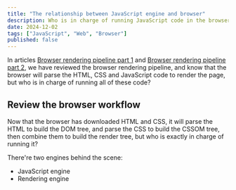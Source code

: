 ```yaml
---
title: "The relationship between JavaScript engine and browser"
description: Who is in charge of running JavaScript code in the browser?
date: 2024-12-02
tags: ["JavaScript", "Web", "Browser"]
published: false
---
```


In articles [Browser rendering pipeline part 1](/blog/browser-rendering-pipeline-part-1) and [Browser rendering pipeline part 2](/blog/browser-rendering-pipeline-part-2), we have reviewed the browser rendering pipeline, and know that the browser will parse the HTML, CSS and JavaScript code to render the page, but who is in charge of running all of these code?

## Review the browser workflow

Now that the browser has downloaded HTML and CSS, it will parse the HTML to build the DOM tree, and parse the CSS to build the CSSOM tree, then combine them to build the render tree, but who is exactly in charge of running it?

There're two engines behind the scene:

- JavaScript engine
- Rendering engine

